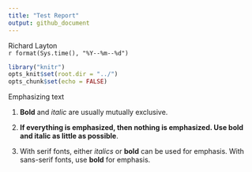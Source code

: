 ```yaml
---
title: "Test Report"
output: github_document
---
```


Richard Layton  
`r format(Sys.time(), "%Y--%m--%d")`  

```r
library("knitr")  
opts_knit$set(root.dir = "../")  
opts_chunk$set(echo = FALSE)
```

Emphasizing text

1. **Bold** and *italic* are usually mutually exclusive. 

1. **If everything is emphasized, then nothing is emphasized. Use bold and italic as little as possible**. 

1. With serif fonts, either *italics* or **bold** can be used for emphasis. With sans-serif fonts, use **bold** for emphasis. 





















<!-- ## Including Plots -->

<!-- You can also embed plots, for example: -->

<!-- ```{r pressure, echo=FALSE} -->
<!-- plot(pressure) -->
<!-- ``` -->

<!-- Note that the `echo = FALSE` parameter was added to the code chunk to prevent printing of the R code that generated the plot. -->

<!-- ## Try include_graphics() -->

<!-- ```{r} -->
<!-- library("png") -->
<!-- img <- readPNG(system.file("img", "Rlogo.png", package="png")) -->
<!-- writePNG(img, target = "resources/Rlogo.png") -->
<!-- ``` -->


<!-- ```{r out.width = "10%"} -->
<!-- library("knitr") -->
<!-- include_graphics("../resources/Rlogo.png") -->
<!-- ``` -->



